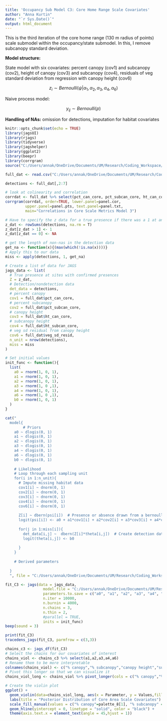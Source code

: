 ```yaml
---
title: 'Occupancy Sub Model C3: Core Home Range Scale Covariates'
author: "Anna Kurtin"
date: "`r Sys.Date()`"
output: html_document
---
```


This is the third iteration of the core home range (130 m radius of points) scale submodel within the occupancy/state submodel. In this, I remove subcanopy standard deviation.

**Model structure:**

State model with six covariates: percent canopy (cov1) and subcanopy (cov2), height of canopy (cov3) and subcanopy (cov4), residuals of veg standard deviation from regression with canopy height (cov6)

$$
z_i \sim Bernoulli(\psi | \alpha_{1}, \alpha_{2}, \alpha_{3}, \alpha_{4},  \alpha_{6})
$$ 

Naive process model:  

$$
y_{ij} \sim Bernoulli(p)
$$

**Handling of NAs:** omission for detections, imputation for habitat covariates

```r
knitr::opts_chunk$set(echo = TRUE)
library(jagsUI)
library(rjags)
library(tidyverse)
library(jagshelper)
library(ggplot2)
library(beepr)
library(corrgram)
source("C:/Users/annak/OneDrive/Documents/UM/Research/Coding_Workspace/Cuckoo-Research/R_Scripts/5_Visualization/Create_HexCodes_CuckooColorBlind.R")
```

```r
full_dat <- read.csv("C:/Users/annak/OneDrive/Documents/UM/Research/Coding_Workspace/Cuckoo-Research/Data/Habitat_Model_Covariates/Occupancy_Covariates/DetHist_VegCovs_Scaled_7-24.csv")

detections <- full_dat[,2:7]

# look at colinearity and correlation
corrdat <- full_dat %>% select(pct_can_core, pct_subcan_core, ht_can_core, ht_subcan_core, veg_sd_resid)
corrgram(corrdat, order=TRUE, lower.panel=panel.cor,
         upper.panel=panel.pts, text.panel=panel.txt,
         main="Correlations in Core Scale Metrics Model 3")

# Have to specify the z data for a true presence if there was a 1 at any time 
z_dat <- rowSums(detections, na.rm = T)
z_dat[z_dat > 1] <- 1
z_dat[z_dat == 0] <- NA

# get the length of non-nas in the detection data
get_na <- function(x){(max(which(!is.na(x))))}
# Apply this to our data
miss <- apply(detections, 1, get_na)
```


```R
# Create a list of data for JAGS
jags_data <- list(
  # True presence at sites with confirmed presences
  Z = z_dat,
  # Detection/nondetection data
  det_data = detections,
  # percent canopy
  cov1 = full_dat$pct_can_core,
  # percent subcanopy
  cov2 = full_dat$pct_subcan_core,
  # canopy height
  cov3 = full_dat$ht_can_core,
  # subcanopy height
  cov4 = full_dat$ht_subcan_core,
  # veg sd residual from canopy height
  cov6 = full_dat$veg_sd_resid,
  n_unit = nrow(detections),
  miss = miss
)

# Set initial values 
init_func <- function(){
  list(
    a0 = rnorm(1, 0, 1),
    a1 = rnorm(1, 0, 1),
    a2 = rnorm(1, 0, 1),
    a3 = rnorm(1, 0 ,1),
    a4 = rnorm(1, 0, 1),
    a6 = rnorm(1, 0 ,1),
    b0 = rnorm(1, 0, 1)
  )
}
```

```R
cat("
  model{
        # Priors
    a0 ~ dlogis(0, 1)
    a1 ~ dlogis(0, 1)
    a2 ~ dlogis(0, 1)
    a3 ~ dlogis(0, 1)
    a4 ~ dlogis(0, 1)
    a6 ~ dlogis(0, 1)
    b0 ~ dlogis(0, 1)
  
    # Likelihood
    # Loop through each sampling unit
    for(i in 1:n_unit){
      # Impute missing habitat data
      cov1[i] ~ dnorm(0, 1)
      cov2[i] ~ dnorm(0, 1)
      cov3[i] ~ dnorm(0, 1)
      cov4[i] ~ dnorm(0, 1)
      cov6[i] ~ dnorm(0, 1)
  
      Z[i] ~ dbern(psi[i])  # Presence or absence drawn from a bernoulli distribution with occupancy probability psi  
      logit(psi[i]) <- a0 + a1*cov1[i] + a2*cov2[i] + a3*cov3[i] + a4*cov4[i] + a6*cov6[i]
      
      for(j in 1:miss[i]){
        det_data[i,j] ~  dbern(Z[i]*theta[i,j])  # Create detection data drawn from a bernoulli distribution incorporating the true presence (Z) with probability of detection theta
        logit(theta[i,j]) <- b0
        
      }
    }
    
    # Derived parameters
    
  }
  ", file = "C:/Users/annak/OneDrive/Documents/UM/Research/Coding_Workspace/Cuckoo-Research/R_Scripts/2_Analyses/Habitat_Chapter/Occupancy_Submodel/Model_Structure_Files/JAGS_HabOccModC3.txt")

```

```R
fit_C3 <- jags(data = jags_data, 
                 model.file = "C:/Users/annak/OneDrive/Documents/UM/Research/Coding_Workspace/Cuckoo-Research/R_Scripts/2_Analyses/Habitat_Chapter/Occupancy_Submodel/Model_Structure_Files/JAGS_HabOccModC3.txt",
                 parameters.to.save = c("a0", "a1", "a2", "a3", "a4", "a6", "b0"),
                 n.iter = 10000, 
                 n.burnin = 4000, 
                 n.chains = 3,
                 n.thin = 2,
                 #parallel = TRUE,
                 inits = init_func)
beep(sound = 3)
```

```R
print(fit_C3)
tracedens_jags(fit_C3, parmfrow = c(3,3))
```

```R
chains_c3 <- jags_df(fit_C3)
# Select the chains for our covariates of interest
chains_viol <- chains_c3 %>% select(a1,a2,a3,a4,a6)
# Rename them to be more interpretable
colnames(chains_viol) <- c("% canopy","% subcanopy","canopy height","subcanopy height", "veg sd residual")
# Pivot this longer so that we can visualize it
chains_viol_long <- chains_viol %>% pivot_longer(cols = c("% canopy","% subcanopy","canopy height","subcanopy height",  "veg sd residual"),names_to = "Parameter", values_to = "Values")

# Create the violin plot
ggplot() +
  geom_violin(data=chains_viol_long, aes(x = Parameter, y = Values,fill = Parameter),trim = FALSE) +
  labs(title = "Posterior Distribution of Core Area Scale Covariates") +
  scale_fill_manual(values = c("% canopy"=palette_8[1], "% subcanopy" = palette_8[2],"canopy height"=palette_8[3], "subcanopy height" = palette_8[4], "veg sd residual" = palette_8[6])) + 
  geom_hline(yintercept = 0, linetype = "solid", color = "black") +
  theme(axis.text.x = element_text(angle = 45,hjust = 1))
```